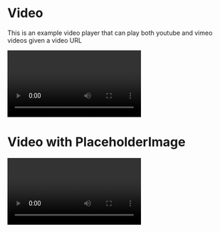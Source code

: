 
<Meta title="Core|Molecules/Video" component={Video} />

# Video

This is an example video player that can play both youtube and vimeo videos
given a video URL

<Preview>
  <Story name="Video">
    <Video
      id="hello-there"
      videoUrl="https://vimeo.com/145702525"
      videoTitle="Super Science Friends"
    />
  </Story>
</Preview>

<Props of={Video} />

# Video with PlaceholderImage

<Preview>
  <Story name="Video with PlaceholderImage">
    <Video
      id="rick"
      videoUrl="https://www.youtube.com/watch?v=Yl8yy5tpVIM"
      videoTitle="Workout with Rick Sanchez"
      placeholderImage="https://placekitten.com/400/300"
      autoplay={true}
    />
  </Story>
</Preview>
